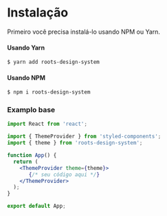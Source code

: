 
<Meta title="Documentação/Instalação" />

# Instalação

Primeiro você precisa instalá-lo usando NPM ou Yarn.

#### Usando Yarn

```sh
$ yarn add roots-design-system
```

#### Usando NPM

```sh
$ npm i roots-design-system
```


### Examplo base

```jsx
import React from 'react';

import { ThemeProvider } from 'styled-components';
import { theme } from 'roots-design-system';

function App() {
  return (
    <ThemeProvider theme={theme}>
       {/* seu código aqui */}
    </ThemeProvider>
  );
}

export default App;
```



